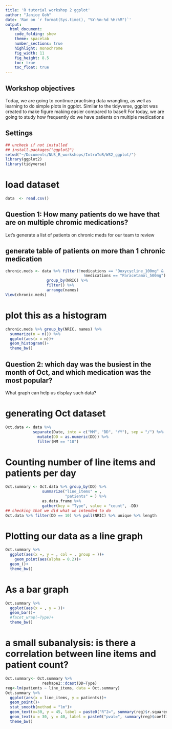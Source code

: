 ```yaml
---
title: 'R tutorial workshop 2 ggplot'
author: "Janice Goh"
date: 'Ran on `r format(Sys.time(), "%Y-%m-%d %H:%M")`'
output:
  html_document:
    code_folding: show
    theme: spacelab
    number_sections: true
    highlight: monochrome
    fig_width: 11
    fig_height: 8.5
    toc: true
    toc_float: true
---
```

## Workshop objectives

Today, we are going to continue practising data wrangling, as well as learning to do simple plots in ggplot.
Similar to the tidyverse, ggplot was created to make figure making easier compared to baseR 
For today, we are going to study how frequently do we have patients on multiple medications

## Settings 

```r
## uncheck if not installed
## install.packages("ggplot2")
setwd("~/Documents/NUS_R_workshops/IntroToR/WS2_ggplot/")
library(ggplot2)
library(tidyverse)
```


# load dataset 

```r
data  <- read.csv()

```

## Question 1: How many patients do we have that are on multiple chromic medications? 

Let's generate a list of patients on chronic meds for our team to review 

## generate table of patients on more than 1 chronic medication

```r
chronic.meds <- data %>% filter(!medications == "Doxycycline_100mg" & 
                                  !medications == "Paracetamol_500mg") %>%
                  group_by(NRIC) %>%
                  filter() %>% 
                  arrange(names)
View(chronic.meds)
```

# plot this as a histogram 

```r
chronic.meds %>% group_by(NRIC, names) %>%
  summarize(n = n()) %>% 
  ggplot(aes(x = n))+
  geom_histogram()+
  theme_bw()
```

## Question 2: which day was the busiest in the month of Oct, and which medication was the most popular?

What graph can help us display such data? 

# generating Oct dataset

```r
Oct.data <- data %>% 
            separate(Date, into = c("MM", "DD", "YY"), sep = "/") %>% 
              mutate(DD = as.numeric(DD)) %>%
              filter(MM == "10")
```

# Counting number of line items and patients per day 

```r
Oct.summary <- Oct.data %>% group_by(DD) %>%
                summarize("line_items" = ,
                          "patients" = ) %>%
                as.data.frame %>%
                gather(key = "Type", value = "count", -DD)
## checking that we did what we intended to do
Oct.data %>% filter(DD == 10) %>% pull(NRIC) %>% unique %>% length
```

# Plotting our data as a line graph

```r
Oct.summary %>%
  ggplot(aes(x =, y = , col = , group = ))+
    geom_point(aes(alpha = 0.2))+
  geom_()+
  theme_bw()
```

# As a bar graph

```r
Oct.summary %>%
  ggplot(aes(x = , y = ))+
  geom_bar()+
  #facet_wrap(~Type)+
  theme_bw()
```


# a small subanalysis: is there a correlation between line items and patient count?

```r
Oct.summary<- Oct.summary %>%
                reshape2::dcast(DD~Type)
reg<-lm(patients ~ line_items, data = Oct.summary)
Oct.summary %>%
  ggplot(aes(x = line_items, y = patients))+
  geom_point()+
  stat_smooth(method = "lm")+
  geom_text(x=30, y = 45, label = paste0("R^2=", summary(reg)$r.squared))+
  geom_text(x = 30, y = 40, label = paste0("pval=", summary(reg)$coefficients[2,4]))+
  theme_bw()
```




